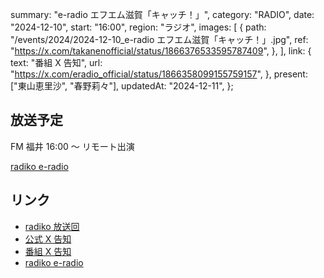   summary: "e-radio エフエム滋賀「キャッチ！」",
  category: "RADIO",
  date: "2024-12-10",
  start: "16:00",
  region: "ラジオ",
  images: [
    {
      path: "/events/2024/2024-12-10_e-radio エフエム滋賀「キャッチ！」.jpg",
      ref: "https://x.com/takanenofficial/status/1866376533595787409",
    },
  ],
  link: {
    text: "番組 X 告知",
    url: "https://x.com/eradio_official/status/1866358099155759157",
  },
  present: ["東山恵里沙", "春野莉々"],
  updatedAt: "2024-12-11",
};

## 放送予定

FM 福井 16:00 〜 リモート出演

[radiko e-radio](https://radiko.jp/#E-RADIO)

## リンク

- [radiko 放送回](https://radiko.jp/#!/ts/E-RADIO/20241210160000)
- [公式 X 告知](https://x.com/takanenofficial/status/1866376533595787409)
- [番組 X 告知](https://x.com/eradio_official/status/1866358099155759157)
- [radiko e-radio](https://radiko.jp/#E-RADIO)
